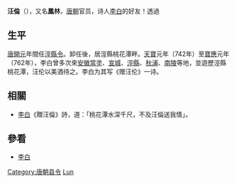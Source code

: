 '''汪倫'''（{{bd|？||？||catIdx=W汪}}），又名'''鳳林'''，[[唐朝|唐朝]]官员，诗人[[李白|李白]]的好友！透過

==生平==
[[唐朝|唐]][[開元|開元]]年間任[[涇縣|涇縣]][[县令|令]]。卸任後，居涇縣桃花潭畔。[[天宝_(唐朝)|天寶]]元年（742年）至[[宝应_(年号)|寶應]]元年（762年），李白曾多次來[[安徽省|安徽]][[当涂县|當塗]]、[[宣城县_(隋朝)|宣城]]、[[涇縣|涇縣]]、[[秋浦县|秋浦]]、[[南陵县|南陵]]等地，並遊歷涇縣桃花潭，汪伦以美酒待之。李白为其写《赠汪伦》一诗。

==相關==
*[[李白|李白]]《贈汪倫》詩，道：「桃花潭水深千尺，不及汪倫送我情」。

==參看==
*[[李白|李白]]

{{唐朝人小作品}}
{{DEFAULTSORT:Wang lun}}
[[Category:唐朝县令|Category:唐朝县令]]
[[Category:汪姓|Lun]]